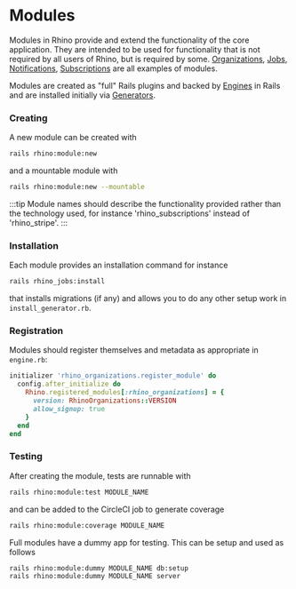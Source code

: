 # Modules

Modules in Rhino provide and extend the functionality of the core application. They are intended to be used for functionality that is not required by all users of Rhino, but is required by some. [Organizations](../../tutorials/organization.mdx), [Jobs](../../guides/jobs.mdx), [Notifications](../../guides/notifications.mdx), [Subscriptions](../../guides/subscription.mdx) are all examples of modules.

Modules are created as "full" Rails plugins and backed by [Engines](https://guides.rubyonrails.org/engines.html) in Rails and are installed initially via [Generators](https://guides.rubyonrails.org/generators.html).

### Creating

A new module can be created with

```bash
rails rhino:module:new
```

and a mountable module with

```bash
rails rhino:module:new --mountable
```

:::tip
Module names should describe the functionality provided rather than the technology used, for instance 'rhino_subscriptions' instead of 'rhino_stripe'.
:::

### Installation

Each module provides an installation command for instance

```bash
rails rhino_jobs:install
```

that installs migrations (if any) and allows you to do any other setup work in `install_generator.rb`.

### Registration

Modules should register themselves and metadata as appropriate in `engine.rb`:

```ruby
initializer 'rhino_organizations.register_module' do
  config.after_initialize do
    Rhino.registered_modules[:rhino_organizations] = {
      version: RhinoOrganizations::VERSION
      allow_signup: true
    }
  end
end
```

### Testing

After creating the module, tests are runnable with

```bash
rails rhino:module:test MODULE_NAME
```

and can be added to the CircleCI job to generate coverage

```bash
rails rhino:module:coverage MODULE_NAME
```

Full modules have a dummy app for testing. This can be setup and used as follows

```bash
rails rhino:module:dummy MODULE_NAME db:setup
rails rhino:module:dummy MODULE_NAME server
```
